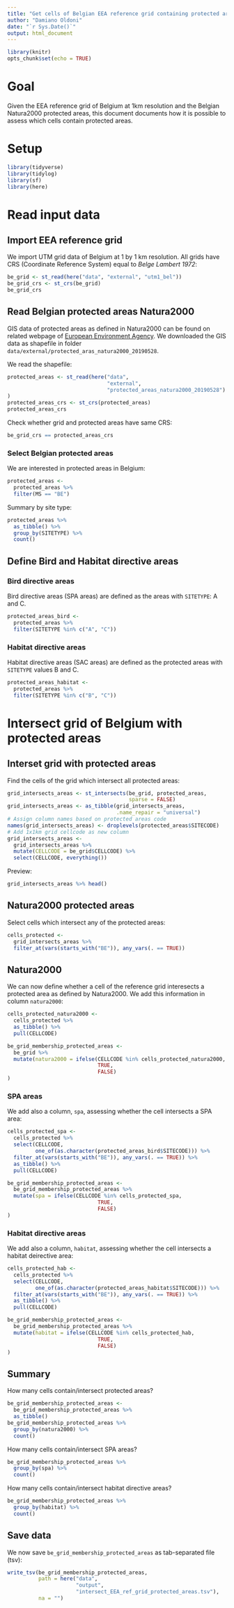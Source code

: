 ```yaml
---
title: "Get cells of Belgian EEA reference grid containing protected areas"
author: "Damiano Oldoni"
date: "`r Sys.Date()`"
output: html_document
---
```


```r
library(knitr)
opts_chunk$set(echo = TRUE)
```

# Goal

Given the EEA reference grid of Belgium at 1km resolution and the Belgian Natura2000 protected areas, this document documents how it is possible to assess which cells contain protected areas.

# Setup 

```r
library(tidyverse)
library(tidylog)
library(sf)
library(here)
```

# Read input data

## Import EEA reference grid

We import UTM grid data of Belgium at 1 by 1 km resolution. All grids have CRS (Coordinate Reference System) equal to _Belge Lambert 1972_:
  
```r
be_grid <- st_read(here("data", "external", "utm1_bel"))
be_grid_crs <- st_crs(be_grid)
be_grid_crs
```

## Read Belgian protected areas Natura2000

GIS data of protected areas as defined in Natura2000 can be found on related webpage of [European Environment Agency](https://www.eea.europa.eu/data-and-maps/data/natura-10#tab-gis-data). We downloaded the GIS data as shapefile in folder `data/external/protected_aras_natura2000_20190528`. 

We read the shapefile:

```r
protected_areas <- st_read(here("data", 
                                "external", 
                                "protected_areas_natura2000_20190528")
)
protected_areas_crs <- st_crs(protected_areas)
protected_areas_crs
```

Check whether grid and protected areas have same CRS:

```r
be_grid_crs == protected_areas_crs
```

### Select Belgian protected areas

We are interested in protected areas in Belgium:

```r
protected_areas <- 
  protected_areas %>% 
  filter(MS == "BE")
```

Summary by site type:

```r
protected_areas %>% 
  as_tibble() %>% 
  group_by(SITETYPE) %>% 
  count()
```

## Define Bird and Habitat directive areas

### Bird directive areas

Bird directive areas (SPA areas) are defined as the areas with `SITETYPE`: A and C.

```r
protected_areas_bird <- 
  protected_areas %>%
  filter(SITETYPE %in% c("A", "C"))
```

### Habitat directive areas

Habitat directive areas (SAC areas) are defined as the protected areas with `SITETYPE` values B and C.

```r
protected_areas_habitat <- 
  protected_areas %>%
  filter(SITETYPE %in% c("B", "C"))
```

# Intersect grid of Belgium with protected areas

## Interset grid with protected areas

Find the cells of the grid which intersect all protected areas:

```r
grid_intersects_areas <- st_intersects(be_grid, protected_areas, 
                                       sparse = FALSE)
grid_intersects_areas <- as_tibble(grid_intersects_areas,
                                   .name_repair = "universal")
# Assign column names based on protected areas code
names(grid_intersects_areas) <- droplevels(protected_areas$SITECODE)
# Add 1x1km grid cellcode as new column
grid_intersects_areas <- 
  grid_intersects_areas %>%
  mutate(CELLCODE = be_grid$CELLCODE) %>%
  select(CELLCODE, everything())
```

Preview:

```r
grid_intersects_areas %>% head()
```

## Natura2000 protected areas

Select cells which intersect any of the protected areas:

```r
cells_protected <- 
  grid_intersects_areas %>%
  filter_at(vars(starts_with("BE")), any_vars(. == TRUE))
```

## Natura2000

We can now define whether a cell of the reference grid interesects a protected area as defined by Natura2000. We add this information in column `natura2000`:

```r
cells_protected_natura2000 <- 
  cells_protected %>% 
  as_tibble() %>% 
  pull(CELLCODE)

be_grid_membership_protected_areas <- 
  be_grid %>%
  mutate(natura2000 = ifelse(CELLCODE %in% cells_protected_natura2000,
                             TRUE,
                             FALSE)
)
```

### SPA areas

We add also a column, `spa`, assessing whether the cell intersects a SPA area:

```r
cells_protected_spa <-
  cells_protected %>%
  select(CELLCODE,
         one_of(as.character(protected_areas_bird$SITECODE))) %>%
  filter_at(vars(starts_with("BE")), any_vars(. == TRUE)) %>%
  as_tibble() %>% 
  pull(CELLCODE)

be_grid_membership_protected_areas <- 
  be_grid_membership_protected_areas %>%
  mutate(spa = ifelse(CELLCODE %in% cells_protected_spa,
                             TRUE,
                             FALSE)
)
```

### Habitat directive areas

We add also a column, `habitat`, assessing whether the cell intersects a habitat deirective area:

```r
cells_protected_hab <-
  cells_protected %>%
  select(CELLCODE,
         one_of(as.character(protected_areas_habitat$SITECODE))) %>%
  filter_at(vars(starts_with("BE")), any_vars(. == TRUE)) %>%
  as_tibble() %>% 
  pull(CELLCODE)

be_grid_membership_protected_areas <-
  be_grid_membership_protected_areas %>%
  mutate(habitat = ifelse(CELLCODE %in% cells_protected_hab,
                             TRUE,
                             FALSE)
)
```

## Summary

How many cells contain/intersect protected areas?

```r
be_grid_membership_protected_areas <-
  be_grid_membership_protected_areas %>%
  as_tibble()
be_grid_membership_protected_areas %>%
  group_by(natura2000) %>%
  count()
```

How many cells contain/intersect SPA areas?

```r
be_grid_membership_protected_areas %>%
  group_by(spa) %>%
  count()
```

How many cells contain/intersect habitat directive areas?

```r
be_grid_membership_protected_areas %>%
  group_by(habitat) %>%
  count()
```

## Save data

We now save `be_grid_membership_protected_areas` as tab-separated file (tsv):

```r
write_tsv(be_grid_membership_protected_areas, 
          path = here("data", 
                      "output",
                      "intersect_EEA_ref_grid_protected_areas.tsv"),
          na = "")
```
